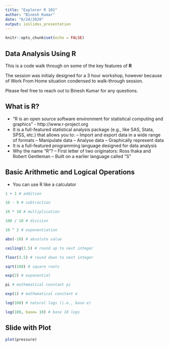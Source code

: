 ```yaml
---
title: "Explorer R 101"
author: "Binesh Kumar"
date: "6/24/2020"
output: ioslides_presentation
---
```


```r
knitr::opts_chunk$set(echo = FALSE)
```

## Data Analysis Using R

This is a code walk through on some of the key features of **R** 

The session was initialy designed for a 3 hour workshop, however because of Work From Home situation condensed to walk-through session.

Please feel free to reach out to Binesh Kumar for any questions.

## What is R?

- "R is an open source software environment for statistical computing and graphics" - http://www.r-project.org
- It is a full-featured statistical analysis package (e.g., like SAS, Stata, SPSS, etc.) that allows you to:
-- Import and export data in a wide range of formats
-- Manipulate data
-- Analyse data
-- Graphically represent data
- It is a full-featured programming language designed for data analysis
- Why the name "R"?
-- First letter of two originators: Ross Ihaka and Robert Gentleman
-- Built on a earlier language called "S"


## Basic Arithmetic and Logical Operations
- You can use R like a calculator 

```r

1 + 1 # addition

10 - 9 # subtraction

10 * 10 # multiplication

100 / 10 # division

10 ^ 2 # exponentiation

abs(-10) # absolute value

ceiling(3.5) # round up to next integer

floor(3.5) # round down to next integer

sqrt(100) # square roots

exp(2) # exponential

pi # mathematical constant pi

exp(1) # mathematical constant e

log(100) # natural logs (i.e., base e)

log(100, base= 10) # base 10 logs
```

## Slide with Plot

```r
plot(pressure)
```

